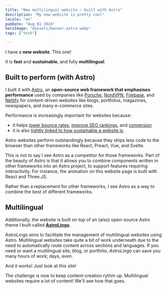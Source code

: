 ```yaml
---
title: "New multilingual website – built with Astro"
description: "My new website is pretty cool"
locale: "en"
pubDate: "Aug 01 2024"
heroImage: "@assets/banner-astro.webp"
tags: ["tech"]

---
```


I have a **new website**. This one!

It is **fast** and **sustainable**, and fully **multilingual**.

## Built to perform (with Astro)
I built it with [Astro](https://astro.build/), an **open-source web framework that emphasises performance** used by companies like [Porsche](https://www.porsche.com/), [NordVPN](https://nordvpn.org/), [Firebase](https://firebase.blog/), and [Netlify](https://www.netlify.com/) for content-driven websites like blogs, portfolios, magazines, newspapers, and many e-commerce sites.

Performance is increasingly important for websites because:
- it helps [lower bounce rates](https://www.cloudflare.com/learning/performance/why-site-speed-matters/), [improve SEO rankings](https://www.edgeoftheweb.co.uk/blog/importance-of-page-speed), and [conversion](https://developer.mozilla.org/en-US/docs/Learn/Performance/why_web_performance)
- it is also [tightly linked to how sustainable a website is](https://www.reffine.com/en/blog/Page-load-speed-vs-sustainability-correlation-between-them).

Astro websites perform outstandingly because they ships less code to the browser than other frameworks like React, Preact, Vue, and Svelte.

This is not to say I see Astro as a competitor for those frameworks. Part of the beauty of Astro is that it allows you to combine components written in other frameworks into an Astro project, to support features requiring interactivity. For instance, the animation on this website page is built with React and Three.JS.

Rather than a replacement for other frameworks, I see Astro as a way to combine the best of different frameworks.

## Multilingual

Additionally, the website is built on top of an (also) open-source Astro theme I built called [**AstroLingo**](https://github.com/jbolns/astrolingo).

AstroLingo aims to facilitate the management of multilingual websites using Astro. Multilingual websites take quite a bit of work underneath due to the need to automatically route content across sections and languages. If you need or want a multilingual site, blog, or portfolio, *AstroLingo* can save you many hours of work; days, even.

And it works! Just look at this site!

The challenge is now to keep content-creation rythm up. Multilingual websites require a lot of content! We'll see how that goes.
